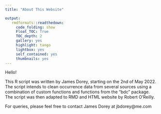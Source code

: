 ---
title: "About This Website"

output:
   rmdformats::readthedown:
     code_folding: show
     Float_TOC: True
     TOC_depth: 2
     gallery: yes
     highlight: tango
     lightbox: yes
     self_contained: yes
     thumbnails: yes
---

Hello!

This R script was written by James Dorey, starting on the 2nd of May 2022. The script intends to clean occurrence data from several sources using a combination of custom functions and functions from the “bdc” package. The script was then adapted to RMD and HTML website by Robert O'Reilly.

For queries, please feel free to contact James Dorey at jbdorey@me.com